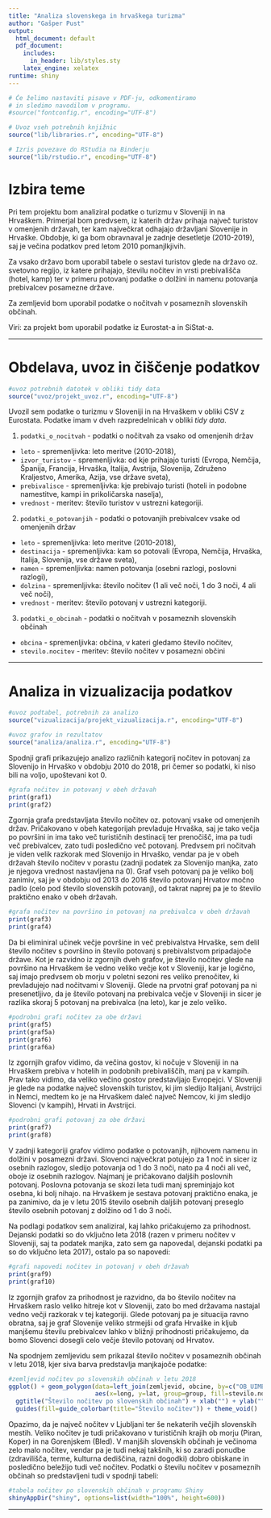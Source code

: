 ```yaml
---
title: "Analiza slovenskega in hrvaškega turizma"
author: "Gašper Pust"
output:
  html_document: default
  pdf_document:
    includes:
      in_header: lib/styles.sty
    latex_engine: xelatex
runtime: shiny
---
```


```r
# Če želimo nastaviti pisave v PDF-ju, odkomentiramo
# in sledimo navodilom v programu.
#source("fontconfig.r", encoding="UTF-8")

# Uvoz vseh potrebnih knjižnic
source("lib/libraries.r", encoding="UTF-8")
```

```r
# Izris povezave do RStudia na Binderju
source("lib/rstudio.r", encoding="UTF-8")
```

# Izbira teme

Pri tem projektu bom analiziral podatke o turizmu v Sloveniji in na Hrvaškem. Primerjal bom predvsem, iz katerih držav prihaja največ turistov v omenjenih državah, ter kam največkrat odhajajo državljani Slovenije in Hrvaške. Obdobje, ki ga bom obravnaval je zadnje desetletje (2010-2019), saj je večina podatkov pred letom 2010 pomanjlkjivih.

Za vsako državo bom uporabil tabele o sestavi turistov glede na državo oz. svetovno regijo, iz katere prihajajo, številu nočitev in vrsti prebivališča (hotel, kamp) ter v primeru potovanj podatke o dolžini in namenu potovanja prebivalcev posamezne države.

Za zemljevid bom uporabil podatke o nočitvah v posameznih slovenskih občinah.

Viri: za projekt bom uporabil podatke iz Eurostat-a in SiStat-a.

***

# Obdelava, uvoz in čiščenje podatkov

```r
#uvoz potrebnih datotek v obliki tidy data
source("uvoz/projekt_uvoz.r", encoding="UTF-8")
```

Uvozil sem podatke o turizmu v Sloveniji in na Hrvaškem v obliki CSV z Eurostata. Podatke imam v dveh razpredelnicah v obliki *tidy data*.

1. `podatki_o_nocitvah` - podatki o nočitvah za vsako od omenjenih držav
  - `leto` - spremenljivka: leto meritve (2010-2018),
  - `izvor_turistov` - spremenljivka: od kje prihajajo turisti (Evropa, Nemčija, Španija, Francija, Hrvaška, Italija, Avstrija, Slovenija, Združeno Kraljestvo, Amerika, Azija, vse države sveta),
  - `prebivalisce` - spremenljivka: kje prebivajo turisti (hoteli in podobne namestitve, kampi in prikoličarska naselja),
  - `vrednost` - meritev: število turistov v ustrezni kategoriji.

2. `podatki_o_potovanjih` - podatki o potovanjih prebivalcev vsake od omenjenih držav
  - `leto` - spremenljivka: leto meritve (2010-2018),
  - `destinacija` - spremenljivka: kam so potovali (Evropa, Nemčija, Hrvaška, Italija, Slovenija, vse države sveta),
  - `namen` - spremenljivka: namen potovanja (osebni razlogi, poslovni razlogi),
  - `dolzina` - spremenljivka: število nočitev (1 ali več noči, 1 do 3 noči, 4 ali več noči),
  - `vrednost` - meritev: število potovanj v ustrezni kategoriji.
  
3. `podatki_o_obcinah` - podatki o nočitvah v posameznih slovenskih občinah
  - `obcina` - spremenljivka: občina, v kateri gledamo število nočitev,
  - `stevilo.nocitev` - meritev: število nočitev v posamezni občini

***

# Analiza in vizualizacija podatkov

```r
#uvoz podtabel, potrebnih za analizo
source("vizualizacija/projekt_vizualizacija.r", encoding="UTF-8")
```

```r
#uvoz grafov in rezultatov
source("analiza/analiza.r", encoding="UTF-8")
```

Spodnji grafi prikazujejo analizo različnih kategorij nočitev in potovanj za Slovenijo in Hrvaško v obdobju 2010 do 2018, pri čemer so podatki, ki niso bili na voljo, upoštevani kot 0.

```r
#grafa nočitev in potovanj v obeh državah
print(graf1)
print(graf2)
```

Zgornja grafa predstavljata število nočitev oz. potovanj vsake od omenjenih držav. Pričakovano v obeh kategorijah prevladuje Hrvaška, saj je tako večja po površini in ima tako več turističnih destinacij ter prenočišč, ima pa tudi več prebivalcev, zato tudi posledično več potovanj. Predvsem pri nočitvah je viden velik razkorak med Slovenijo in Hrvaško, vendar pa je v obeh državah število nočitev v porastu (zadnji podatek za Slovenijo manjka, zato je njegova vrednost nastavljena na 0). Graf vseh potovanj pa je veliko bolj zanimiv, saj je v obdobju od 2013 do 2016 število potovanj Hrvatov močno padlo (celo pod število slovenskih potovanj), od takrat naprej pa je to število praktično enako v obeh državah.

```r
#grafa nočitev na površino in potovanj na prebivalca v obeh državah
print(graf3)
print(graf4)
```

Da bi eliminiral učinek večje površine in več prebivalstva Hrvaške, sem delil število nočitev s površino in število potovanj s prebivalstvom pripadajoče države. Kot je razvidno iz zgornjih dveh grafov, je število nočitev glede na površino na Hrvaškem še vedno veliko večje kot v Sloveniji, kar je logično, saj imajo predvsem ob morju v poletni sezoni res veliko prenočitev, ki prevladujejo nad nočitvami v Sloveniji. Glede na prvotni graf potovanj pa ni presenetljivo, da je število potovanj na prebivalca večje v Sloveniji in sicer je razlika skoraj 5 potovanj na prebivalca (na leto), kar je zelo veliko.

```r
#podrobni grafi nočitev za obe državi
print(graf5)
print(graf5a)
print(graf6)
print(graf6a)
```

Iz zgornjih grafov vidimo, da večina gostov, ki nočuje v Sloveniji in na Hrvaškem prebiva v hotelih in podobnih prebivališčih, manj pa v kampih. Prav tako vidimo, da veliko večino gostov predstavljajo Evropejci. V Sloveniji je glede na podatke največ slovenskih turistov, ki jim sledijo Italijani, Avstrijci in Nemci, medtem ko je na Hrvaškem daleč največ Nemcov, ki jim sledijo Slovenci (v kampih), Hrvati in Avstrijci.

```r
#podrobni grafi potovanj za obe državi
print(graf7)
print(graf8)
```

V zadnji kategoriji grafov vidimo podatke o potovanjih, njihovem namenu in dolžini v posamezni državi. Slovenci največkrat potujejo za 1 noč in sicer iz osebnih razlogov, sledijo potovanja od 1 do 3 noči, nato pa 4 noči ali več, oboje iz osebnih razlogov. Najmanj je pričakovano daljših poslovnih potovanj. Poslovna potovanja se skozi leta tudi manj spreminjajo kot osebna, ki bolj nihajo. na Hrvaškem je sestava potovanj praktično enaka, je pa zanimivo, da je v letu 2015 število osebnih daljših potovanj preseglo število osebnih potovanj z dolžino od 1 do 3 noči.

Na podlagi podatkov sem analiziral, kaj lahko pričakujemo za prihodnost. Dejanski podatki so do vključno leta 2018 (razen v primeru nočitev v Sloveniji, saj ta podatek manjka, zato sem ga napovedal, dejanski podatki pa so do vključno leta 2017), ostalo pa so napovedi:

```r
#grafi napovedi nočitev in potovanj v obeh državah
print(graf9)
print(graf10)
```

Iz zgornjih grafov za prihodnost je razvidno, da bo število nočitev na Hrvaškem raslo veliko hitreje kot v Sloveniji, zato bo med državama nastajal vedno večji razkorak v tej kategoriji. Glede potovanj pa je situacija ravno obratna, saj je graf Slovenije veliko strmejši od grafa Hrvaške in kljub manjšemu številu prebivalcev lahko v bližnji prihodnosti pričakujemo, da bomo Slovenci dosegli celo večje število potovanj od Hrvatov.

Na spodnjem zemljevidu sem prikazal število nočitev v posameznih občinah v letu 2018, kjer siva barva predstavlja manjkajoče podatke:

```r
#zemljevid nočitev po slovenskih občinah v letu 2018
ggplot() + geom_polygon(data=left_join(zemljevid, obcine, by=c("OB_UIME"="obcina")),
                        aes(x=long, y=lat, group=group, fill=stevilo.nocitev)) +
  ggtitle("Število nočitev po slovenskih občinah") + xlab("") + ylab("") +
  guides(fill=guide_colorbar(title="Število nočitev")) + theme_void()
```

Opazimo, da je največ nočitev v Ljubljani ter še nekaterih večjih slovenskih mestih. Veliko nočitev je tudi pričakovano v turističnih krajih ob morju (Piran, Koper) in na Gorenjskem (Bled). V manjših slovenskih občinah je večinoma zelo malo nočitev, vendar pa je tudi nekaj takšnih, ki so zaradi ponudbe (zdravilišča, terme, kulturna dediščina, razni dogodki) dobro obiskane in posledično beležijo tudi več nočitev. Podatki o številu nočitev v posameznih občinah so predstavljeni tudi v spodnji tabeli:

```r
#tabela nočitev po slovenskih občinah v programu Shiny
shinyAppDir("shiny", options=list(width="100%", height=600))
```

***
